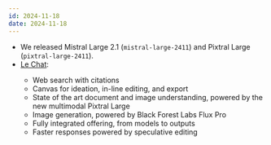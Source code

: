 ```yaml
---
id: 2024-11-18
date: 2024-11-18
---
```


- We released Mistral Large 2.1 (`mistral-large-2411`) and Pixtral Large (`pixtral-large-2411`). <Tag model/>
- [Le Chat](https://chat.mistral.ai/): <Tag other />
  - Web search with citations
  - Canvas for ideation, in-line editing, and export
  - State of the art document and image understanding, powered by the new multimodal Pixtral Large
  - Image generation, powered by Black Forest Labs Flux Pro
  - Fully integrated offering, from models to outputs
  - Faster responses powered by speculative editing 